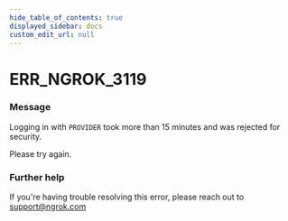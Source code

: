 ```yaml
---
hide_table_of_contents: true
displayed_sidebar: docs
custom_edit_url: null
---
```



# ERR_NGROK_3119

### Message
Logging in with `PROVIDER` took more than 15 minutes and was rejected for security.

Please try again.

### Further help
If you're having trouble resolving this error, please reach out to [support@ngrok.com](mailto:support@ngrok.com?subject=Help%20with%20ERR_NGROK_3119)


<ErrorDetails error='err_ngrok_3119' />
